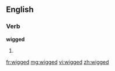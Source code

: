 ==English==

===Verb===
'''wigged'''

# {{past of|wig}}

[[fr:wigged]]
[[mg:wigged]]
[[vi:wigged]]
[[zh:wigged]]